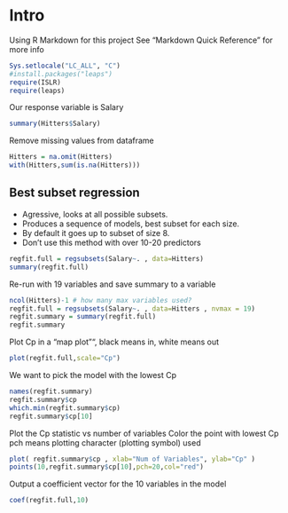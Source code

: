 Intro
=================

Using R Markdown for this project
See "Markdown Quick Reference" for more info

```r
Sys.setlocale("LC_ALL", "C")
#install.packages("leaps")
require(ISLR)
require(leaps)
```

Our response variable is Salary

```r
summary(Hitters$Salary)
```

Remove missing values from dataframe

```r
Hitters = na.omit(Hitters)
with(Hitters,sum(is.na(Hitters)))
```

## Best subset regression

* Agressive, looks at all possible subsets.
* Produces a sequence of models, best subset for each size.
* By default it goes up to subset of size 8.
* Don't use this method with over 10-20 predictors

```r
regfit.full = regsubsets(Salary~. , data=Hitters)
summary(regfit.full)
```

Re-run with 19 variables and save summary to a variable

```r
ncol(Hitters)-1 # how many max variables used?
regfit.full = regsubsets(Salary~. , data=Hitters , nvmax = 19)
regfit.summary = summary(regfit.full)
regfit.summary
```

Plot Cp in a "map plot"", black means in, white means out

```r
plot(regfit.full,scale="Cp")
```

We want to pick the model with the lowest Cp

```r
names(regfit.summary)
regfit.summary$cp
which.min(regfit.summary$cp)
regfit.summary$cp[10]
```

Plot the Cp statistic vs number of variables
Color the point with lowest Cp
pch means plotting character (plotting symbol) used

```r
plot( regfit.summary$cp , xlab="Num of Variables", ylab="Cp" )
points(10,regfit.summary$cp[10],pch=20,col="red")
```

Output a coefficient vector for the 10 variables in the model

```r
coef(regfit.full,10)
```





